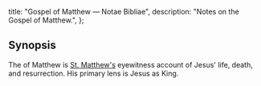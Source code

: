   title: "Gospel of Matthew — Notae Bibliae",
  description: "Notes on the Gospel of Matthew.",
};

<Initial text="Gospel of Matthew"/>

## Synopsis

The <Definition lang="english" anchor="gospel" text="Gospel" /> of Matthew is [St. Matthew's](/people/saints/apostles/matthew) eyewitness account of Jesus' life, death, and resurrection. His primary lens is Jesus as King.
